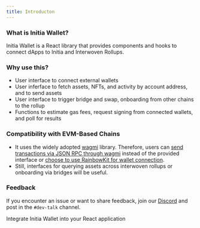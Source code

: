```yaml
---
title: Introducton
---
```


### What is Initia Wallet?

Initia Wallet is a React library that provides components and hooks to connect dApps to Initia and Interwoven Rollups.

### Why use this?

- User interface to connect external wallets
- User inferface to fetch assets, NFTs, and activity by account address, and to send assets
- User interface to trigger bridge and swap, onboarding from other chains to the rollup
- Functions to estimate gas fees, request signing from connected wallets, and poll for results

### Compatibility with EVM-Based Chains

- It uses the widely adopted [wagmi](https://wagmi.sh/) library. Therefore, users can [send transactions via JSON RPC through wagmi](./integration/evm) instead of the provided interface or [choose to use RainbowKit for wallet connection](./integration/rainbowkit).
- Still, interfaces for querying assets across interwoven rollups or onboarding via bridges will be useful.

### Feedback

If you encounter an issue or want to share feedback, join our [Discord](https://discord.gg/initia) and post in the `#dev-talk` channel.

<Card title="Getting Started" href="./getting-started">
  Integrate Initia Wallet into your React application 
</Card>
